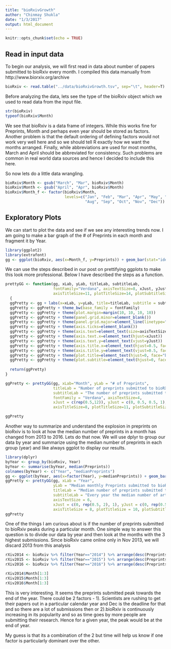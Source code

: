 ```yaml
---
title: "bioRxivGrowth"
author: "Chinmay Shukla"
date: "1/3/2017"
output: html_document
---
```


```r
knitr::opts_chunk$set(echo = TRUE)
```

## Read in input data

To begin our analysis, we will first read in data about number of papers submitted to bioRxiv every month. I compiled this data manually from http://www.biorxiv.org/archive

```r
bioRxiv <- read.table("../data/bioRxivGrowth.tsv", sep="\t", header=T)
```

Before analyzing the data, lets see the type of the bioRxiv object which we used to read data from the input file. 

```r
str(bioRxiv)
typeof(bioRxiv$Month)
```

We see that bioRxiv is a data frame of integers. While this works fine for Preprints, Month and perhaps even year should be stored as factors. Another problem is that the default ordering of defining factors would not work very well here and so we should tell R exactly how we want the months arranged. Finally, while abbreviations are used for most months, March and April should be abbreviated for consistency. Such problems are common in real world data sources and hence I decided to include this here. 

So now lets do a little data wrangling.

```r
bioRxiv$Month <- gsub("March", "Mar", bioRxiv$Month)
bioRxiv$Month <- gsub("April", "Apr", bioRxiv$Month)
bioRxiv$Month_f <- factor(bioRxiv$Month, 
                          levels=c("Jan", "Feb", "Mar", "Apr", "May", "June", "July",
                                   "Aug", "Sep", "Oct", "Nov", "Dec"))
```

## Exploratory Plots

We can start to plot the data and see if we see any interesting trends now. I am going to make a bar graph of the # of Preprints in each month and fragment it by Year. 

```r
library(ggplot2)
library(extrafont)
gg <- ggplot(bioRxiv, aes(x=Month_f, y=Preprints)) + geom_bar(stat="identity") + facet_grid(.~Year) + theme_bw()
```

We can use the steps described in our post on prettifying ggplots to make this look more professional. Below I have described the steps as a function.

```r
prettyGG <- function(gg, xLab, yLab, titleLab, subtitleLab, 
                     fontFamily="Verdana", axisTextSize=8, xJust, yJust,
                     axisTitleSize=11, plotTitleSize=14, plotSubtitleSize=11)
  {
  ggPretty <- gg + labs(x=xLab, y=yLab, title=titleLab, subtitle = subtitleLab)
  ggPretty <- ggPretty + theme_bw(base_family = fontFamily)
  ggPretty <- ggPretty + theme(plot.margin=margin(10, 10, 10, 10))
  ggPretty <- ggPretty + theme(panel.grid.minor=element_blank())
  ggPretty <- ggPretty + theme(panel.grid.major=element_line(linetype="dotted", size=0.5))
  ggPretty <- ggPretty + theme(axis.ticks=element_blank())
  ggPretty <- ggPretty + theme(axis.text=element_text(size=axisTextSize))
  ggPretty <- ggPretty + theme(axis.text.x=element_text(hjust=xJust))
  ggPretty <- ggPretty + theme(axis.text.y=element_text(vjust=yJust))
  ggPretty <- ggPretty + theme(axis.title.x=element_text(hjust=0.5, face="bold", size=axisTitleSize))
  ggPretty <- ggPretty + theme(axis.title.y=element_text(vjust=0.5, face="bold", size=axisTitleSize))
  ggPretty <- ggPretty + theme(plot.title=element_text(hjust=0, face="bold", size=plotTitleSize))
  ggPretty <- ggPretty + theme(plot.subtitle=element_text(hjust=0, face="italic", size=plotSubtitleSize))
  
  return(ggPretty)
}
```


```r
ggPretty <- prettyGG(gg, xLab="Month", yLab = "# of Preprints", 
                     titleLab = "Number of preprints submitted to bioRXiv every month",
                     subtitleLab = "The number of preprints submitted to bioRxiv from its inception in Nov 2013 has increased exponentially", 
                     fontFamily = "Verdana", axisTextSize=4,
                     xJust = c(rep(0.5,12)), yJust = c(0, 0.5, 0.5, 1), 
                     axisTitleSize=8, plotTitleSize=11, plotSubtitleSize=8)

ggPretty

```

Another way to summarize and understand the explosion in preprints on bioRxiv is to look at how the median number of preprints in a month has changed from 2013 to 2016. Lets do that now. We will use dplyr to group our data by year and summarize using the median number of preprints in each group (year) and like always ggplot to display our results.

```r
library(dplyr)
byYear <- group_by(bioRxiv, Year)
byYear <- summarise(byYear, median(Preprints))
colnames(byYear) <- c("Year", "medianPreprints")
gg <- ggplot(byYear, aes(x=factor(Year), y=medianPreprints)) + geom_bar(stat="identity") + theme_bw()
ggPretty <- prettyGG(gg, xLab = "Year", 
                     yLab = "Median monthly Preprints submitted to bioRxiv", 
                     titleLab = "Median number of preprints submitted to bioRxiv in a month for each year", 
                     subtitleLab = "Every year the median number of articles submitted to bioRxiv in a month increases by a factor of 2 or more", 
                     axisTextSize = 6, 
                     xJust = c(0, rep(0.5, 2), 1), yJust = c(0, rep(0.5, 3), 1),
                     axisTitleSize = 8, plotTitleSize = 10, plotSubtitleSize = 8)
ggPretty
```

One of the things I am curious about is if the number of preprints submitted to bioRxiv peaks during a particular month. One simple way to answer this question is to divide our data by year and then look at the months with the 3 highest submissions. Since bioRxiv came online only in Nov 2013, we will discard 2013 from this analysis

```r
rXiv2014 <- bioRxiv %>% filter(Year=="2014") %>% arrange(desc(Preprints))
rXiv2015 <- bioRxiv %>% filter(Year=="2015") %>% arrange(desc(Preprints))
rXiv2016 <- bioRxiv %>% filter(Year=="2016") %>% arrange(desc(Preprints))

rXiv2014$Month[1:3]
rXiv2015$Month[1:3]
rXiv2016$Month[1:3]
```

This is very interesting. It seems the preprints submitted peak towards the end of the year. There could be 2 factors - 1). Scientists are rushing to get their papers out in a particular calendar year and Dec is the deadline for that and so there are a lot of submissions then or 2).bioRxiv is continuously increasing in its popularity and so as time goes by more people are submitting their research. Hence for a given year, the peak would be at the end of year.

My guess is that its a combination of the 2 but time will help us know if one factor is particularly dominant over the other.